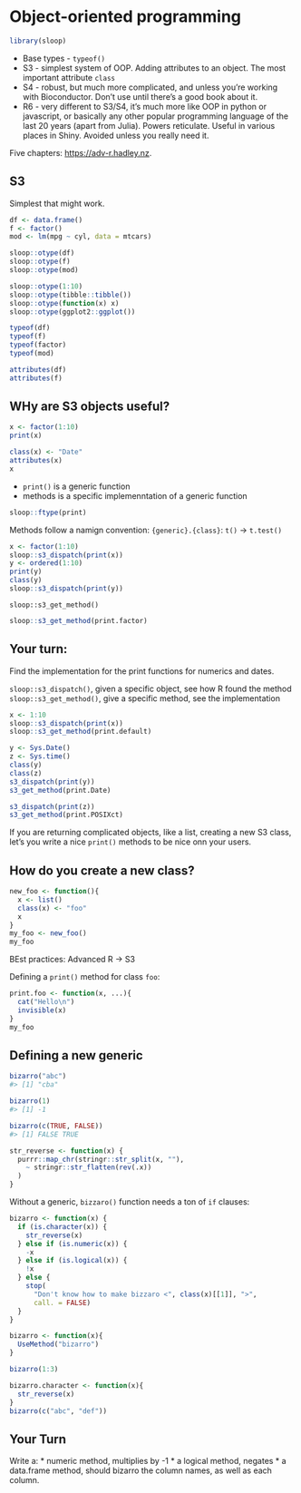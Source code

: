 # Object-oriented programming
```r
library(sloop)
```

* Base types - `typeof()`
* S3 - simplest system of OOP. Adding attributes to an object.
  The most important attribute `class`
* S4 - robust, but much more complicated, and unless you're working with Bioconductor. Don't use until there's a good book about it.
* R6 - very different to S3/S4, it's much more like OOP in python or javascript, or basically any other popular programming language of the last 20 years (apart from Julia). Powers reticulate. Useful in various places in Shiny. Avoided unless you really need it.

Five chapters: <https://adv-r.hadley.nz>.

## S3

Simplest that might work.

```r
df <- data.frame()
f <- factor()
mod <- lm(mpg ~ cyl, data = mtcars)

sloop::otype(df)
sloop::otype(f)
sloop::otype(mod)

sloop::otype(1:10)
sloop::otype(tibble::tibble())
sloop::otype(function(x) x)
sloop::otype(ggplot2::ggplot())
```


```r
typeof(df)
typeof(f)
typeof(factor)
typeof(mod)
```

```r
attributes(df)
attributes(f)
```

## WHy are S3 objects useful?

```r
x <- factor(1:10)
print(x)

class(x) <- "Date"
attributes(x)
x
```

* `print()` is a generic function
* methods is a specific implemenntation of a generic function

```r
sloop::ftype(print)
```

Methods follow a namign convention: `{generic}.{class}`: `t()` -> `t.test()`

```r
x <- factor(1:10)
sloop::s3_dispatch(print(x))
y <- ordered(1:10)
print(y)
class(y)
sloop::s3_dispatch(print(y))
```

`sloop::s3_get_method()`
```r
sloop::s3_get_method(print.factor)
```


## Your turn:

Find the implementation for the print functions for numerics and dates.

`sloop::s3_dispatch()`, given a specific object, see how R found the method
`sloop::s3_get_method()`, give a specific method, see the implementation

```r
x <- 1:10
sloop::s3_dispatch(print(x))
sloop::s3_get_method(print.default)

y <- Sys.Date()
z <- Sys.time()
class(y)
class(z)
s3_dispatch(print(y))
s3_get_method(print.Date)

s3_dispatch(print(z))
s3_get_method(print.POSIXct)
```

If you are returning complicated objects, like a list, 
creating a new S3 class, let's you write a nice 
`print()` methods to be nice onn your users.

## How do you create a new class?

```r
new_foo <- function(){
  x <- list()
  class(x) <- "foo"
  x
}
my_foo <- new_foo()
my_foo
```

BEst practices: Advanced R -> S3

Defining a `print()` method for class `foo`:
```r
print.foo <- function(x, ...){
  cat("Hello\n")
  invisible(x)
}
my_foo
```

## Defining a new generic

```r
bizarro("abc")
#> [1] "cba"

bizarro(1)
#> [1] -1

bizarro(c(TRUE, FALSE))
#> [1] FALSE TRUE
```

```r
str_reverse <- function(x) {
  purrr::map_chr(stringr::str_split(x, ""), 
    ~ stringr::str_flatten(rev(.x))  
  )
}
```

Without a generic, `bizzaro()` function needs a ton of `if` clauses:
```r
bizarro <- function(x) {
  if (is.character(x)) {
    str_reverse(x)
  } else if (is.numeric(x)) {
    -x
  } else if (is.logical(x)) {
    !x
  } else {
    stop(
      "Don't know how to make bizzaro <", class(x)[[1]], ">", 
      call. = FALSE)
  }
}
```


```r
bizarro <- function(x){
  UseMethod("bizarro")
}
```

```r
bizarro(1:3)
```

```r
bizarro.character <- function(x){
  str_reverse(x)
}
bizarro(c("abc", "def"))
```

## Your Turn

Write a:
* numeric method, multiplies by -1
* a logical method, negates
* a data.frame method, should bizarro the column names, as well as each column.
